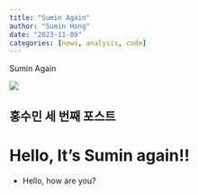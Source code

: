 ```yaml
---
title: "Sumin Again"
author: "Sumin Hong"
date: "2023-11-09"
categories: [news, analysis, code]
---
```


Sumin Again

![](image.jpg)

## 홍수민 세 번째 포스트
# Hello, It's Sumin again!!
- Hello, how are you?